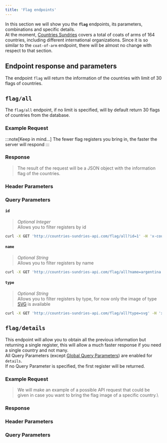 ```yaml
---
title: 'Flag endpoints'
---
```






In this section we will show you the **`flag`** endpoints, its parameters, combinations and specific details.\
At the moment, <a href="/" class="no-underline">Countries Sundries</a> covers a total of coats of arms of 164 countries, including different international organizations.
Since it is so similar to the `coat-of-arm` endpoint, there will be almost no change with respect to that section.

## Endpoint response and parameters

The endpoint `flag` will return the information of the countries with limit of 30 flags of countries.

## `flag/all`
The `flag/all` endpoint, if no limit is specified, will by default return 30 flags of countries from the database.

### Example Request

<CodeExample endpoint="flag/all" />

:::note[Keep in mind...]
  The fewer flag registers you bring in, the faster the server will respond 
:::

### Response
>The result of the request will be a JSON object with the information flag of the countries.

<CodeResponseFlagAll />

### Header Parameters
<GlobalHeaderNote />

### Query Parameters
<QueryParamsExplanation />

#### `id`
> _Optional Integer_\
Allows you to filter registers by id
```bash
curl -X GET 'http://countries-sundries-api.com/flag/all?id=1' -H 'x-countries_sundries_api-key: YOUR_API_KEY' -H 'x-api-version: 1' -H 'Content-Type: application/json'
```

#### `name`
> _Optional String_\
Allows you to filter registers by name
```bash
curl -X GET 'http://countries-sundries-api.com/flag/all?name=argentina' -H 'x-countries_sundries_api-key: YOUR_API_KEY' -H 'x-api-version: 1' -H 'Content-Type: application/json'
```

<GlobalQueryNote />

#### `type`
>_Optional String_\
Allows you to filter registers by type, for now only the image of type [SVG](https://developer.mozilla.org/en-US/docs/Web/SVG) is available
```bash
curl -X GET 'http://countries-sundries-api.com/flag/all?type=svg' -H 'x-countries_sundries_api-key: YOUR_API_KEY' -H 'x-api-version: 1' -H 'Content-Type: application/json'
```

## `flag/details`
This endpoint will allow you to obtain all the previous information but returning a single register, this will allow a much faster response if you need a single country and not many.\
All Query Parameters (except <a href="/docs/api-reference/global-query-parameters/" class="no-underline">Global Query Parameters</a>) are enabled for `details`.\
If no Query Parameter is specified, the first register will be returned.

### Example Request
>We will make an example of a possible API request that could be given in case you want to bring the flag image of a specific country.\

<CodeExample endpoint="flag/details" />

### Response

<CodeResponseFlagDetails />

### Header Parameters
<GlobalHeaderNote />

### Query Parameters
<DetailsQueryNote />
